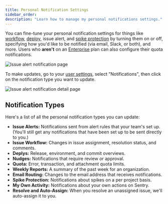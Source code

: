 ```yaml
---
title: Personal Notification Settings
sidebar_order:
description: "Learn how to manage my personal notifications settings."
---
```


You can fine-tune your personal notification settings for things like [workflow](#workflow), [deploy](#deploy), issue alert, and [spike protection](/product/accounts/quotas/spike-protection/) by turning them on or off, specifying how you'd like to be notified (via email, Slack, or both), and more. Users who **aren't** on an [Enterprise](https://sentry.io/pricing/) plan can also configure their quota notifications.

![Issue alert notification page](issue-alert-notification.png)

To make updates, go to your [user settings](https://sentry.io/settings/account/notifications/), select "Notifications", then click on the notification type you want to update.

![Issue alert notification detail page](issue-alert-notification-detail.png)

## Notification Types

Here's a list of all the personal notification types you can update:

- **Issue Alerts:** Notifications sent from alert rules that your team's set up. (You'll still get any notifications that have been set up to be sent directly to you.)
- **Issue Workflow:** Changes in issue assignment, resolution status, and comments.
- **Deplys:** Release, environment, and commit overviews.
- **Nudges:** Notifications that require review or approval.
- **Quota:** Error, transaction, and attachment quota limits.
- **Weekly Reports:** A summary of the past week for an organization.
- **Email Routing:** Changes to the email address that receives notifications.
- **Spike Protection:** Notifications about spikes on a per project basis.
- **My Own Activity:** Notifications about your own actions on Sentry.
- **Resolve and Auto-Assign:** When you resolve an unassigned issue, we'll auto-assign it to you.
